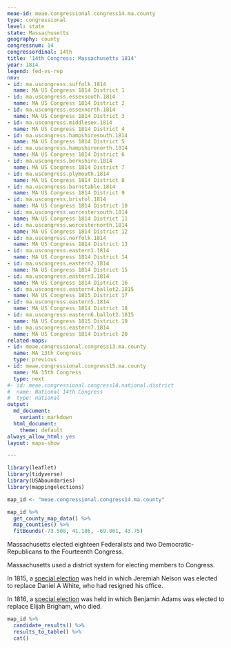 ```yaml
---
meae-id: meae.congressional.congress14.ma.county
type: congressional
level: state
state: Massachusetts
geography: county
congressnum: 14
congressordinal: 14th
title: '14th Congress: Massachusetts 1814'
year: 1814
legend: fed-vs-rep
nnv:
- id: ma.uscongress.suffolk.1814
  name: MA US Congress 1814 District 1
- id: ma.uscongress.essexsouth.1814
  name: MA US Congress 1814 District 2
- id: ma.uscongress.essexnorth.1814
  name: MA US Congress 1814 District 3
- id: ma.uscongress.middlesex.1814
  name: MA US Congress 1814 District 4
- id: ma.uscongress.hampshiresouth.1814
  name: MA US Congress 1814 District 5
- id: ma.uscongress.hampshirenorth.1814
  name: MA US Congress 1814 District 6
- id: ma.uscongress.berkshire.1814
  name: MA US Congress 1814 District 7
- id: ma.uscongress.plymouth.1814
  name: MA US Congress 1814 District 8
- id: ma.uscongress.barnstable.1814
  name: MA US Congress 1814 District 9
- id: ma.uscongress.bristol.1814
  name: MA US Congress 1814 District 10
- id: ma.uscongress.worcestersouth.1814
  name: MA US Congress 1814 District 11
- id: ma.uscongress.worcesternorth.1814
  name: MA US Congress 1814 District 12
- id: ma.uscongress.norfolk.1814
  name: MA US Congress 1814 District 13
- id: ma.uscongress.eastern1.1814
  name: MA US Congress 1814 District 14
- id: ma.uscongress.eastern2.1814
  name: MA US Congress 1814 District 15
- id: ma.uscongress.eastern3.1814
  name: MA US Congress 1814 District 16
- id: ma.uscongress.eastern4.ballot2.1815
  name: MA US Congress 1815 District 17
- id: ma.uscongress.eastern5.1814
  name: MA US Congress 1814 District 18
- id: ma.uscongress.eastern6.ballot2.1815
  name: MA US Congress 1815 District 19
- id: ma.uscongress.eastern7.1814
  name: MA US Congress 1814 District 20
related-maps:
- id: meae.congressional.congress13.ma.county
  name: MA 13th Congress
  type: previous
- id: meae.congressional.congress15.ma.county
  name: MA 15th Congress
  type: next
#- id: meae.congressional.congress14.national.district
#  name: National 14th Congress
#  type: national
output:
  md_document:
    variant: markdown
  html_document:
    theme: default
always_allow_html: yes
layout: maps-show

---
```


```r
library(leaflet)
library(tidyverse)
library(USAboundaries)
library(mappingelections)

map_id <- "meae.congressional.congress14.ma.county"
```

<div class="map">

```r
map_id %>%
  get_county_map_data() %>%
  map_counties() %>% 
  fitBounds(-73.508, 41.186, -69.861, 43.75)
```

</div>

Massachusetts elected eighteen Federalists and two Democratic-Republicans to the Fourteenth Congress.

Massachusetts used a district system for electing members to Congress. 

In 1815, a [special election](https://elections.lib.tufts.edu/catalog/tufts:ma.uscongress.essexnorth.special.1815) was held in which Jeremiah Nelson was elected to replace Daniel A White, who had resigned his office. 

In 1816, a [special election](https://elections.lib.tufts.edu/catalog/tufts:ma.uscongress.worcestersouth.special.1816) was held in which Benjamin Adams was elected to replace Elijah Brigham, who died.

<div class="results-table">

```r
map_id %>%
  candidate_results() %>%
  results_to_table() %>%
  cat()
```

</div>
